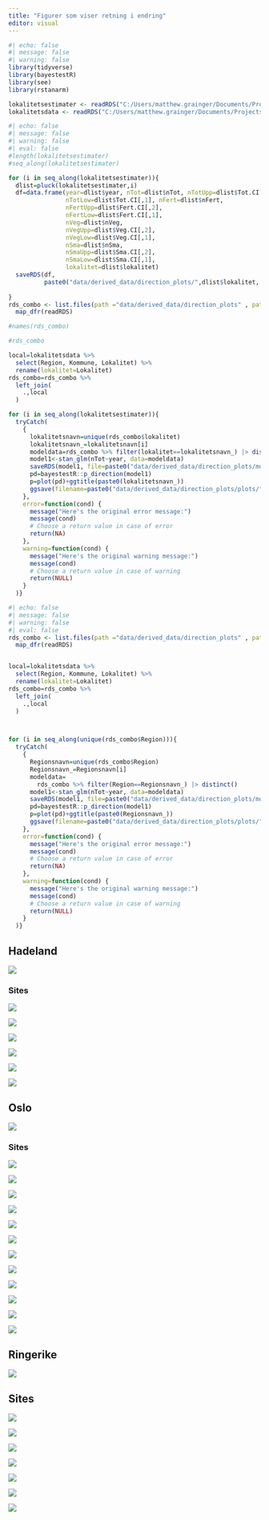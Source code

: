 ```yaml
---
title: "Figurer som viser retning i endring"
editor: visual
---
```






```r
#| echo: false
#| message: false
#| warning: false
library(tidyverse)
library(bayestestR)
library(see)
library(rstanarm)

lokalitetsestimater <- readRDS("C:/Users/matthew.grainger/Documents/Projects_in_development/Dragehode2023/data/derived_data/lokalitetsestimater.RDS")
lokalitetsdata <- readRDS("C:/Users/matthew.grainger/Documents/Projects_in_development/Dragehode2023/data/lokalitetsdata.RDS")
```

```r
#| echo: false
#| message: false
#| warning: false
#| eval: false
#length(lokalitetsestimater)
#seq_along(lokalitetsestimater)

for (i in seq_along(lokalitetsestimater)){
  dlist=pluck(lokalitetsestimater,i)
  df=data.frame(year=dlist$year, nTot=dlist$nTot, nTotUpp=dlist$Tot.CI[,2],
                nTotLow=dlist$Tot.CI[,1], nFert=dlist$nFert,
                nFertUpp=dlist$Fert.CI[,2],
                nFertLow=dlist$Fert.CI[,1], 
                nVeg=dlist$nVeg,
                nVegUpp=dlist$Veg.CI[,2],
                nVegLow=dlist$Veg.CI[,1],
                nSma=dlist$nSma,
                nSmaUpp=dlist$Sma.CI[,2],
                nSmaLow=dlist$Sma.CI[,1],
                lokalitet=dlist$lokalitet)
  saveRDS(df, 
          paste0("data/derived_data/direction_plots/",dlist$lokalitet, "_data.RDS"))
  
}
rds_combo <- list.files(path ="data/derived_data/direction_plots" , pattern = "*.RDS", full.names = TRUE ) %>%
  map_dfr(readRDS)

#names(rds_combo)

#rds_combo

local=lokalitetsdata %>% 
  select(Region, Kommune, Lokalitet) %>% 
  rename(lokalitet=Lokalitet)
rds_combo=rds_combo %>% 
  left_join(
    .,local
  )

for (i in seq_along(lokalitetsestimater)){
  tryCatch(
    {
      lokalitetsnavn=unique(rds_combo$lokalitet)
      lokalitetsnavn_=lokalitetsnavn[i]
      modeldata=rds_combo %>% filter(lokalitet==lokalitetsnavn_) |> distinct()
      model1<-stan_glm(nTot~year, data=modeldata)
      saveRDS(model1, file=paste0("data/derived_data/direction_plots/models/",lokalitetsnavn_, ".RDS"))
      pd=bayestestR::p_direction(model1)
      p=plot(pd)+ggtitle(paste0(lokalitetsnavn_))
      ggsave(filename=paste0("data/derived_data/direction_plots/plots/", lokalitetsnavn_,".png"),plot = last_plot())
    },
    error=function(cond) {
      message("Here's the original error message:")
      message(cond)
      # Choose a return value in case of error
      return(NA)
    },
    warning=function(cond) {
      message("Here's the original warning message:")
      message(cond)
      # Choose a return value in case of warning
      return(NULL)
    }
  )}


```


```r
#| echo: false
#| message: false
#| warning: false
#| eval: false
rds_combo <- list.files(path ="data/derived_data/direction_plots" , pattern = "*.RDS", full.names = TRUE ) %>%
  map_dfr(readRDS)


local=lokalitetsdata %>% 
  select(Region, Kommune, Lokalitet) %>% 
  rename(lokalitet=Lokalitet)
rds_combo=rds_combo %>% 
  left_join(
    .,local
  )



for (i in seq_along(unique(rds_combo$Region))){
  tryCatch(
    {
      Regionsnavn=unique(rds_combo$Region)
      Regionsnavn_=Regionsnavn[i]
      modeldata=
        rds_combo %>% filter(Region==Regionsnavn_) |> distinct()
      model1<-stan_glm(nTot~year, data=modeldata)
      saveRDS(model1, file=paste0("data/derived_data/direction_plots/models/",Regionsnavn_, ".RDS"))
      pd=bayestestR::p_direction(model1)
      p=plot(pd)+ggtitle(paste0(Regionsnavn_))
      ggsave(filename=paste0("data/derived_data/direction_plots/plots/", Regionsnavn_,".png"),plot = last_plot())
    },
    error=function(cond) {
      message("Here's the original error message:")
      message(cond)
      # Choose a return value in case of error
      return(NA)
    },
    warning=function(cond) {
      message("Here's the original warning message:")
      message(cond)
      # Choose a return value in case of warning
      return(NULL)
    }
  )}

```

## Hadeland

![](data/derived_data/direction_plots/plots/Hadeland.png)

### Sites

![](data/derived_data/direction_plots/plots/Aslaksrud.png)

![](data/derived_data/direction_plots/plots/Falang.png)

![](data/derived_data/direction_plots/plots/Gjefsen.png)

![](data/derived_data/direction_plots/plots/Gran sykehjem.png) 

![](data/derived_data/direction_plots/plots/Grindaker.png)

![](data/derived_data/direction_plots/plots/Lyngstad Vestre.png)

## Oslo

![](data/derived_data/direction_plots/plots/Oslo.png)

### Sites

![](data/derived_data/direction_plots/plots/Ekebergskråningen.png) 

![](data/derived_data/direction_plots/plots/Heggholmen.png)

![](data/derived_data/direction_plots/plots/Horgen.png) 

![](data/derived_data/direction_plots/plots/Hovedøya V.png) 

![](data/derived_data/direction_plots/plots/Hovedøya.png)

![](data/derived_data/direction_plots/plots/Kalvøya.png) 

![](data/derived_data/direction_plots/plots/Møllerenga.png)

![](data/derived_data/direction_plots/plots/Spireodden.png)

![](data/derived_data/direction_plots/plots/Storøykilen.png) 

![](data/derived_data/direction_plots/plots/Svartorseter.png)

![](data/derived_data/direction_plots/plots/Telenor.png)

![](data/derived_data/direction_plots/plots/Vendelenga.png)

## Ringerike

![](data/derived_data/direction_plots/plots/Ringerike.png)

## Sites
![](data/derived_data/direction_plots/plots/Auren.png) 

![](data/derived_data/direction_plots/plots/Buss-stopp.png)   

![](data/derived_data/direction_plots/plots/Haugsbygd, vestvendt vegskråning.png)  

![](data/derived_data/direction_plots/plots/Hurumåsen.png) 

![](data/derived_data/direction_plots/plots/Nordre Ultvet.png)   

![](data/derived_data/direction_plots/plots/Ultvet SØ.png)  

![](data/derived_data/direction_plots/plots/Åsaporten NØ.png)



